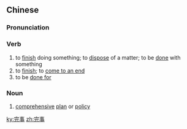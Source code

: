 ==Chinese==
{{zh-forms}}

===Pronunciation===
{{zh-pron
|m=wánshì,er=y
|c=jyun4 si6
|mn=qz:oân-sīr/xm,zz:oân-sū
|cat=v,n
}}

===Verb===
{{zh-verb}}

# to [[finish]] doing something; to [[dispose]] of a matter; to be [[done]] with something
# to [[finish]]; to [[come to an end]]
# to be [[done for]]

===Noun===
{{zh-noun}}

# [[comprehensive]] [[plan]] or [[policy]]

[[ky:完事]]
[[zh:完事]]